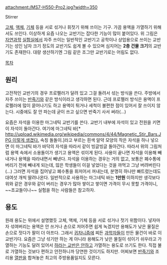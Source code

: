 attachment:/MS7-H550-Pro2.jpg?width=350

Stirrer

[[고체]], [[액체]], [[기체]] 등을 서로 섞거나 휘젓기 위해 쓰이는 기구. 가끔 용액을 가열하기 위해서도 쓰인다. 이상하게 요즘 나오는 교반기는 잡다한 기능이 많이 붙어있다. 위 그림은 [[자연과학]] [[실험실]]에서 자주 쓰이는 일반적인 교반기고 공학이나 상업용으로 쓰이는 교반기는 성인 남자 크기 정도의 교반기도 쉽게 볼 수 있으며 심지어는 '''2층 건물 크기'''의 교반기도 존재한다. 대량 생산하기엔 그림 같은 조그만 교반기로는 어림도 없다.

[[목차]]

== 원리 ==
고전적인 교반기의 경우 프로펠러가 달려 있고 그걸 돌려서 섞는 방식을 쓴다. 주방에서 자주 쓰이는 [[반죽기]]와 같은 방식이라고 생각하면 된다. 근데 프로펠러 방식은 용액이 프로펠러에 많이 묻어나기도 하고 용액이 튀거나 세척이 불편한 점이 있어서 잘 쓰이지 않는다. 시중에도 잘 안 파는데 굳이 쓰고 싶으면 반죽기 사서 써라(...)

요즘은 자석을 이용한 마그네틱 교반기를 쓴다. 교반기 내부에 자석이 있고 전원을 키면 이 자석이 돌아간다. 여기에 마그네틱 바[* [[http://upload.wikimedia.org/wikipedia/commons/4/44/Magnetic_Stir_Bars.JPG 이렇게 생겼다.]] 속칭 돌돌이.]라고 부르는 흰색 알약 모양의 작은 자석을 하나 넣으면 이 마그네틱 바가 바닥의 자석을 따라서 같이 빙글빙글 돌아간다. 따라서 위의 그림처럼 용액 속에서 소용돌이가 생기고 용액은 섞이게 된다. 사용이 끝나면 자석을 이용해 빼내거나 용액을 따라내면서 빼낸다. 자석을 이용하는 경우는 거의 없고, 보통은 폐수통에 버리기 전에 빼내게 되는데, 많은 학생들이 이걸 넣었다는 것을 까먹고 그냥 버려버린다(...) 그러면 자석을 집어넣고 폐수통을 휘저어서 꺼내는데, 분명히 하나만 빠트렸는데도 대여섯 개씩 딸려나온다. 일반적으로 사용하는 마그네틱 바는 '''1만원''' 이하지만 생각보다 위와 같은 경우와 같이 버리는 경우가 많아 쌓이고 쌓이면 가격이 무시 못할 가격이니, ~~조교들이나~~ 실험을 하는 사람들은 참고하자.

== 용도 ==
원래 용도는 위에서 설명했듯 고체, 액체, 기체 등을 서로 섞거나 젓기 위함이다. 넣자마자 섞여버리는 용액은 안 쓰거나 손으로 저어주면 쉽게 녹겠지만 용해도가 낮은 물질은 손으로 젓다가 팔이 더 아프다. 그래서 [[귀차니즘]]에 찌든 [[과학자]]들이 만든 물건이 바로 이 교반기다. 요즘은 그냥 섞기만 하는 게 아니라 용해도가 낮은 물질이 섞이기 쉬우라고 가열하는 기능도 달려 있어서 [[하라는 공부는 안하고|하라는 교반은 안하고]] 가열하는 용도로 쓰기도 한다. 직접 불로 가열하는 것보다 편하고 안전하니까 당연한 것이기도 하지만. 어찌보면 [[반죽기]]와 조리용 [[열판]]을 합쳐놓은 최고의 주방용품일지도 모른다.
